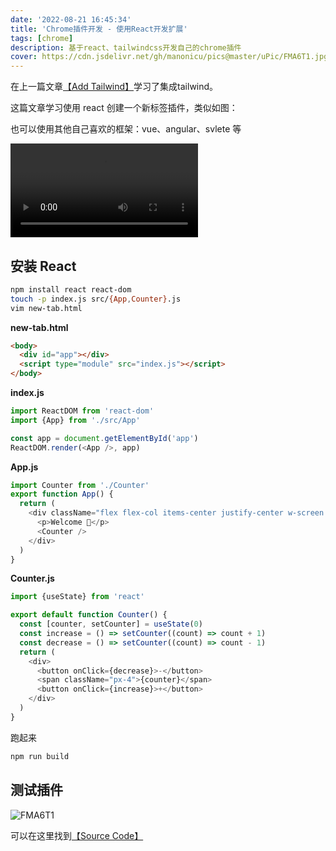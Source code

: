 ```yaml
---
date: '2022-08-21 16:45:34'
title: 'Chrome插件开发 - 使用React开发扩展'
tags: [chrome]
description: 基于react、tailwindcss开发自己的chrome插件
cover: https://cdn.jsdelivr.net/gh/manonicu/pics@master/uPic/FMA6T1.jpg
---
```


在上一篇文章[【Add Tailwind】](/blog/translate/build-chrome-extensions/add-tailwind)学习了集成tailwind。

这篇文章学习使用 react 创建一个新标签插件，类似如图：

也可以使用其他自己喜欢的框架：vue、angular、svlete 等

<video
  src="https://cdn.jsdelivr.net/gh/manonicu/pics@master/uPic/react-browser_jqqqkk.webm"
  autoPlay
/>

## 安装 React

```bash
npm install react react-dom
touch -p index.js src/{App,Counter}.js
vim new-tab.html
```

**new-tab.html**

```html
<body>
  <div id="app"></div>
  <script type="module" src="index.js"></script>
</body>
```

**index.js**

```js
import ReactDOM from 'react-dom'
import {App} from './src/App'

const app = document.getElementById('app')
ReactDOM.render(<App />, app)
```

**App.js**

```js
import Counter from './Counter'
export function App() {
  return (
    <div className="flex flex-col items-center justify-center w-screen h-screen bg-indigo-400 text-6xl font-bold text-white">
      <p>Welcome 👋</p>
      <Counter />
    </div>
  )
}
```

**Counter.js**

```js
import {useState} from 'react'

export default function Counter() {
  const [counter, setCounter] = useState(0)
  const increase = () => setCounter((count) => count + 1)
  const decrease = () => setCounter((count) => count - 1)
  return (
    <div>
      <button onClick={decrease}>-</button>
      <span className="px-4">{counter}</span>
      <button onClick={increase}>+</button>
    </div>
  )
}
```

跑起来

```bash
npm run build
```

## 测试插件

![FMA6T1](https://cdn.jsdelivr.net/gh/manonicu/pics@master/uPic/FMA6T1.jpg)

可以在这里找到[【Source Code】](https://github.com/rebelchris/new-tab-extension/tree/react)



